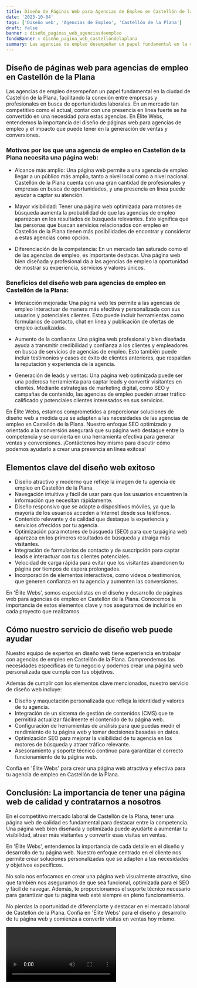```yaml
---
title: Diseño de Páginas Web para Agencias de Empleo en Castellón de la Plana
date: '2023-10-04'
tags: ['Diseño web', 'Agencias de Empleo', 'Castellón de la Plana']
draft: false
banner : diseño_paginas_web_agenciasdeempleo
fondoBanner : diseño_pagina_web_castellóndelaplana
summary: Las agencias de empleo desempeñan un papel fundamental en la ciudad de Castellón de la Plana, facilitando la conexión entre empresas y profesionales en busca de oportunidades laborales. En un mercado tan competitivo como el actual, contar con una presencia en línea fuerte se ha convertido en una necesidad para estas agencias. En Élite Webs, entendemos la importancia del diseño de páginas web para agencias de empleo y el impacto que puede tener en la generación de ventas y conversiones.
---
```


## Diseño de páginas web para agencias de empleo en Castellón de la Plana

Las agencias de empleo desempeñan un papel fundamental en la ciudad de Castellón de la Plana, facilitando la conexión entre empresas y profesionales en busca de oportunidades laborales. En un mercado tan competitivo como el actual, contar con una presencia en línea fuerte se ha convertido en una necesidad para estas agencias. En Élite Webs, entendemos la importancia del diseño de páginas web para agencias de empleo y el impacto que puede tener en la generación de ventas y conversiones.

### Motivos por los que una agencia de empleo en Castellón de la Plana necesita una página web:

- Alcance más amplio: Una página web permite a una agencia de empleo llegar a un público más amplio, tanto a nivel local como a nivel nacional. Castellón de la Plana cuenta con una gran cantidad de profesionales y empresas en busca de oportunidades, y una presencia en línea puede ayudar a captar su atención.

- Mayor visibilidad: Tener una página web optimizada para motores de búsqueda aumenta la probabilidad de que las agencias de empleo aparezcan en los resultados de búsqueda relevantes. Esto significa que las personas que buscan servicios relacionados con empleo en Castellón de la Plana tienen más posibilidades de encontrar y considerar a estas agencias como opción.

- Diferenciación de la competencia: En un mercado tan saturado como el de las agencias de empleo, es importante destacar. Una página web bien diseñada y profesional da a las agencias de empleo la oportunidad de mostrar su experiencia, servicios y valores únicos.

### Beneficios del diseño web para agencias de empleo en Castellón de la Plana:

- Interacción mejorada: Una página web les permite a las agencias de empleo interactuar de manera más efectiva y personalizada con sus usuarios y potenciales clientes. Esto puede incluir herramientas como formularios de contacto, chat en línea y publicación de ofertas de empleo actualizadas.

- Aumento de la confianza: Una página web profesional y bien diseñada ayuda a transmitir credibilidad y confianza a los clientes y empleadores en busca de servicios de agencias de empleo. Esto también puede incluir testimonios y casos de éxito de clientes anteriores, que respaldan la reputación y experiencia de la agencia.

- Generación de leads y ventas: Una página web optimizada puede ser una poderosa herramienta para captar leads y convertir visitantes en clientes. Mediante estrategias de marketing digital, como SEO y campañas de contenido, las agencias de empleo pueden atraer tráfico calificado y potenciales clientes interesados en sus servicios.

En Élite Webs, estamos comprometidos a proporcionar soluciones de diseño web a medida que se adapten a las necesidades de las agencias de empleo en Castellón de la Plana. Nuestro enfoque SEO optimizado y orientado a la conversión asegurará que su página web destaque entre la competencia y se convierta en una herramienta efectiva para generar ventas y conversiones. ¡Contáctenos hoy mismo para discutir cómo podemos ayudarlo a crear una presencia en línea exitosa!

<GifSeo />

<Cta />

## Elementos clave del diseño web exitoso

- Diseño atractivo y moderno que refleje la imagen de tu agencia de empleo en Castellón de la Plana.
- Navegación intuitiva y fácil de usar para que los usuarios encuentren la información que necesitan rápidamente.
- Diseño responsivo que se adapte a dispositivos móviles, ya que la mayoría de los usuarios acceden a Internet desde sus teléfonos.
- Contenido relevante y de calidad que destaque la experiencia y servicios ofrecidos por tu agencia.
- Optimización para motores de búsqueda (SEO) para que tu página web aparezca en los primeros resultados de búsqueda y atraiga más visitantes.
- Integración de formularios de contacto y de suscripción para captar leads e interactuar con tus clientes potenciales.
- Velocidad de carga rápida para evitar que los visitantes abandonen tu página por tiempos de espera prolongados.
- Incorporación de elementos interactivos, como videos o testimonios, que generen confianza en tu agencia y aumenten las conversiones.

En 'Élite Webs', somos especialistas en el diseño y desarrollo de páginas web para agencias de empleo en Castellón de la Plana. Conocemos la importancia de estos elementos clave y nos aseguramos de incluirlos en cada proyecto que realizamos.

## Cómo nuestro servicio de diseño web puede ayudar

Nuestro equipo de expertos en diseño web tiene experiencia en trabajar con agencias de empleo en Castellón de la Plana. Comprendemos las necesidades específicas de tu negocio y podemos crear una página web personalizada que cumpla con tus objetivos.

Además de cumplir con los elementos clave mencionados, nuestro servicio de diseño web incluye:

- Diseño y maquetación personalizada que refleja la identidad y valores de tu agencia.
- Integración de un sistema de gestión de contenidos (CMS) que te permitirá actualizar fácilmente el contenido de tu página web.
- Configuración de herramientas de análisis para que puedas medir el rendimiento de tu página web y tomar decisiones basadas en datos.
- Optimización SEO para mejorar la visibilidad de tu agencia en los motores de búsqueda y atraer tráfico relevante.
- Asesoramiento y soporte técnico continuo para garantizar el correcto funcionamiento de tu página web.

Confía en 'Élite Webs' para crear una página web atractiva y efectiva para tu agencia de empleo en Castellón de la Plana.

## Conclusión: La importancia de tener una página web de calidad y contratarnos a nosotros

En el competitivo mercado laboral de Castellón de la Plana, tener una página web de calidad es fundamental para destacar entre la competencia. Una página web bien diseñada y optimizada puede ayudarte a aumentar tu visibilidad, atraer más visitantes y convertir esas visitas en ventas.

En 'Élite Webs', entendemos la importancia de cada detalle en el diseño y desarrollo de tu página web. Nuestro enfoque centrado en el cliente nos permite crear soluciones personalizadas que se adapten a tus necesidades y objetivos específicos.

No solo nos enfocamos en crear una página web visualmente atractiva, sino que también nos aseguramos de que sea funcional, optimizada para el SEO y fácil de navegar. Además, te proporcionamos el soporte técnico necesario para garantizar que tu página web esté siempre en pleno funcionamiento.

No pierdas la oportunidad de diferenciarte y destacar en el mercado laboral de Castellón de la Plana. Confía en 'Élite Webs' para el diseño y desarrollo de tu página web y comienza a convertir visitas en ventas hoy mismo.

<Video />

<CtaBot job='Agencias de Empleo' city='Castellón de la Plana'/>

<Gmaps query='Castellón de la Plana+españa+maps' />